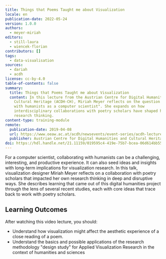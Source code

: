```yaml
---
title: Things that Poems Taught me about Visualization
locale: en
publication-date: 2022-05-24
version: 1.0.0
authors:
  - meyer-miriah
editors:
  - still-laura
  - wiencek-florian
contributors: []
tags:
  - data-visualisation
sources:
  - dariah
  - acdh
license: cc-by-4.0
table-of-contents: false
summary:
  title: Things that Poems Taught me about Visualization
  content: In this lecture from the Austrian Centre for Digital Humanities and
    Cultural Heritage (ACDH-CH), Miriah Meyer reflects on the question "why work
    with humanists as a computer scientist". She expands on how
    interdisciplinary collaborations with poetry scholars have shaped her own
    research thinking.
content-type: training-module
remote:
  publication-date: 2019-04-08
  url: https://www.oeaw.ac.at/acdh/newsevents/event-series/acdh-lecture-51
  publisher: Austrian Centre for Digital Humanities and Cultural Heritage (ACDH-CH)
doi: https://hdl.handle.net/21.11159/019595c4-419e-75b7-bcea-06d614bb5575
---
```

For a computer scientist, collaborating with humanists can be a challenging, interesting, and productive experience. It can also seed ideas and insights with long-term implications for visualization research. In this talk, visualization designer Miriah Meyer reflects on a collaboration with poetry scholars that impacted her own research thinking in deep and disruptive ways. She describes learning that came out of this digital humanities project through the lens of several recent studies, each with core ideas that trace back to work with poetry scholars.

## Learning Outcomes

After watching this video lecture, you should:

* Understand how visualization might affect the aesthetic experience of a close reading of a poem.
* Understand the basics and possible applications of the research methodology "design study" for Applied Visualization Research in the context of humanities and sciences

<VideoCard provider="youtube" id="L1vexv9cXfQ" title="Things that Poems Taught me about Visualization" src="/assets/content/assets/en/resources/external/things-that-poems-taught-me-about-visualization/acdh-ch-video.png" subtitle="Click here to view" />
